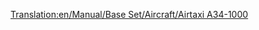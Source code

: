 [[Translation:en/Manual/Base Set/Aircraft/Airtaxi A34-1000]]

{{en/Aircraft|Name=Airtaxi A34-1000
|Image=[[File:en/AirTaxiA34-1000.png|Airtaxi A34-1000]]
|Cost=34.812 (65,624)
|Speed=947 kph (592 MPH)
|Annual=3.656 (7,312)
|Designed=2000
|Lifespan=25
|Capacity=75 passengers & 10 bags of mail
|Description=First "Futuristic" plane. Fictional, but apparently designed by Airtaxi/Airbus.
|Real-life=Fictional
}}